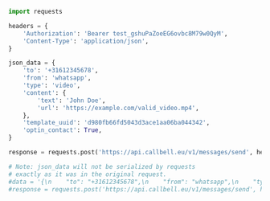 ```python
import requests

headers = {
    'Authorization': 'Bearer test_gshuPaZoeEG6ovbc8M79w0QyM',
    'Content-Type': 'application/json',
}

json_data = {
    'to': '+31612345678',
    'from': 'whatsapp',
    'type': 'video',
    'content': {
        'text': 'John Doe',
        'url': 'https://example.com/valid_video.mp4',
    },
    'template_uuid': 'd980fb66fd5043d3ace1aa06ba044342',
    'optin_contact': True,
}

response = requests.post('https://api.callbell.eu/v1/messages/send', headers=headers, json=json_data)

# Note: json_data will not be serialized by requests
# exactly as it was in the original request.
#data = '{\n    "to": "+31612345678",\n    "from": "whatsapp",\n    "type": "video",\n    "content": {\n      "text": "John Doe",\n      "url": "https://example.com/valid_video.mp4"\n    },\n    "template_uuid": "d980fb66fd5043d3ace1aa06ba044342",\n    "optin_contact": true\n  }'
#response = requests.post('https://api.callbell.eu/v1/messages/send', headers=headers, data=data)

```